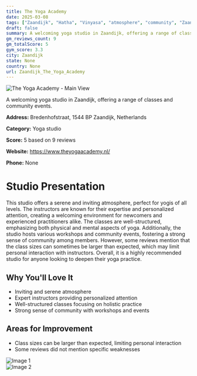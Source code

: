 ```yaml
---
title: The Yoga Academy
date: 2025-03-08
tags: ["Zaandijk", "Hatha", "Vinyasa", "atmosphere", "community", "Zaandijk"]  
draft: false
summary: A welcoming yoga studio in Zaandijk, offering a range of classes and community events.
gm_reviews_count: 9
gm_totalScore: 5
gym_score: 3.3
city: Zaandijk
state: None
country: None
url: Zaandijk_The_Yoga_Academy
---
```


<div className="aspect-[16/9] relative my-8">
  <img 
    src="https://lh5.googleusercontent.com/p/AF1QipPTBaBwDeMEUZ1QsvHwO-_bYls1tbWV9fOxj4Ur=w1920-h1080-k-no"
    alt="The Yoga Academy - Main View"
    className="object-cover absolute inset-0 w-full h-full rounded-lg"
  />
</div>

A welcoming yoga studio in Zaandijk, offering a range of classes and community events.

**Address:** Bredenhofstraat, 1544 BP Zaandijk, Netherlands

**Category:** Yoga studio

**Score:** 5 based on 9 reviews

**Website:** https://www.theyogaacademy.nl/

**Phone:** None

# Studio Presentation

This studio offers a serene and inviting atmosphere, perfect for yogis of all levels. The instructors are known for their expertise and personalized attention, creating a welcoming environment for newcomers and experienced practitioners alike. The classes are well-structured, emphasizing both physical and mental aspects of yoga. Additionally, the studio hosts various workshops and community events, fostering a strong sense of community among members.
However, some reviews mention that the class sizes can sometimes be larger than expected, which may limit personal interaction with instructors. Overall, it is a highly recommended studio for anyone looking to deepen their yoga practice.

## Why You'll Love It

- Inviting and serene atmosphere
- Expert instructors providing personalized attention
- Well-structured classes focusing on holistic practice
- Strong sense of community with workshops and events

## Areas for Improvement

- Class sizes can be larger than expected, limiting personal interaction
- Some reviews did not mention specific weaknesses

<div className="grid grid-cols-1 xl:grid-cols-2 gap-4 my-8">
<div className="aspect-[4/3] relative"><img src="https://lh5.googleusercontent.com/p/AF1QipOvzprChUY3FooeZN54VLsdImbK-XvuweGD1NMj=w1920-h1080-k-no" alt="Image 1" className="object-cover absolute inset-0 w-full h-full rounded-lg" /></div>
<div className="aspect-[4/3] relative"><img src="https://streetviewpixels-pa.googleapis.com/v1/thumbnail?panoid=lLtDA10C0MFB1qELwTQ64Q&cb_client=maps_sv.tactile.gps&w=203&h=100&yaw=77.85778&pitch=0&thumbfov=100" alt="Image 2" className="object-cover absolute inset-0 w-full h-full rounded-lg" /></div>
</div>
